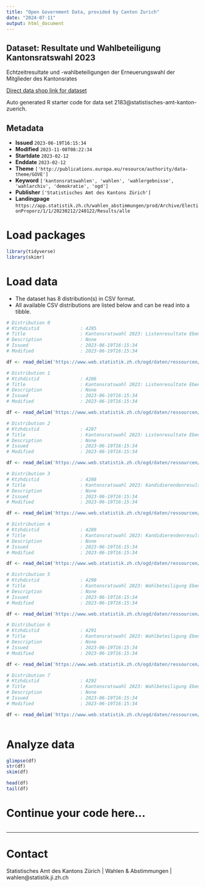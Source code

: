 ```yaml
---
title: "Open Government Data, provided by Canton Zurich"
date: "2024-07-11"
output: html_document
---
```


## Dataset: Resultate und Wahlbeteiligung Kantonsratswahl 2023

Echtzeitresultate und -wahlbeteiligungen der Erneuerungswahl der Mitglieder des Kantonsrates

[Direct data shop link for dataset](https://www.zh.ch/de/politik-staat/statistik-daten/datenkatalog.html#/datasets/2183@statistisches-amt-kanton-zuerich)

Auto generated R starter code for data set 2183@statistisches-amt-kanton-zuerich.

## Metadata

- **Issued** `2023-06-19T16:15:34`
- **Modified** `2023-11-08T08:22:34`
- **Startdate** `2023-02-12`
- **Enddate** `2023-02-12`
- **Theme** `['http://publications.europa.eu/resource/authority/data-theme/GOVE']`
- **Keyword** `['kantonsratswahlen', 'wahlen', 'wahlergebnisse', 'wahlarchiv', 'demokratie', 'ogd']`
- **Publisher** `['Statistisches Amt des Kantons Zürich']`
- **Landingpage** `https://app.statistik.zh.ch/wahlen_abstimmungen/prod/Archive/ElectionProporz/1/1/20230212/240122/Results/alle`


# Load packages

```r

library(tidyverse)
library(skimr)

```

# Load data

-   The dataset has 8 distribution(s) in CSV format.
-   All available CSV distributions are listed below and can be read into a tibble.

```r

# Distribution 0
# Ktzhdistid               : 4285
# Title                    : Kantonsratswahl 2023: Listenresultate Ebene Kanton
# Description              : None
# Issued                   : 2023-06-19T16:15:34
# Modified                 : 2023-06-19T16:15:34

df <- read_delim('https://www.web.statistik.zh.ch/ogd/daten/ressourcen/KTZH_00002183_00004285.csv')

# Distribution 1
# Ktzhdistid               : 4286
# Title                    : Kantonsratswahl 2023: Listenresultate Ebene Wahlkreise
# Description              : None
# Issued                   : 2023-06-19T16:15:34
# Modified                 : 2023-06-19T16:15:34

df <- read_delim('https://www.web.statistik.zh.ch/ogd/daten/ressourcen/KTZH_00002183_00004286.csv')

# Distribution 2
# Ktzhdistid               : 4287
# Title                    : Kantonsratswahl 2023: Listenresultate Ebene Gemeinde
# Description              : None
# Issued                   : 2023-06-19T16:15:34
# Modified                 : 2023-06-19T16:15:34

df <- read_delim('https://www.web.statistik.zh.ch/ogd/daten/ressourcen/KTZH_00002183_00004287.csv')

# Distribution 3
# Ktzhdistid               : 4288
# Title                    : Kantonsratswahl 2023: Kandidierendenresultate Ebene Wahlkreise
# Description              : None
# Issued                   : 2023-06-19T16:15:34
# Modified                 : 2023-06-19T16:15:34

df <- read_delim('https://www.web.statistik.zh.ch/ogd/daten/ressourcen/KTZH_00002183_00004288.csv')

# Distribution 4
# Ktzhdistid               : 4289
# Title                    : Kantonsratswahl 2023: Kandidierendenresultate Ebene Gemeinden
# Description              : None
# Issued                   : 2023-06-19T16:15:34
# Modified                 : 2023-06-19T16:15:34

df <- read_delim('https://www.web.statistik.zh.ch/ogd/daten/ressourcen/KTZH_00002183_00004289.csv')

# Distribution 5
# Ktzhdistid               : 4290
# Title                    : Kantonsratswahl 2023: Wahlbeteiligung Ebene Kanton
# Description              : None
# Issued                   : 2023-06-19T16:15:34
# Modified                 : 2023-06-19T16:15:34

df <- read_delim('https://www.web.statistik.zh.ch/ogd/daten/ressourcen/KTZH_00002183_00004290.csv')

# Distribution 6
# Ktzhdistid               : 4291
# Title                    : Kantonsratswahl 2023: Wahlbeteiligung Ebene Wahlkreise
# Description              : None
# Issued                   : 2023-06-19T16:15:34
# Modified                 : 2023-06-19T16:15:34

df <- read_delim('https://www.web.statistik.zh.ch/ogd/daten/ressourcen/KTZH_00002183_00004291.csv')

# Distribution 7
# Ktzhdistid               : 4292
# Title                    : Kantonsratswahl 2023: Wahlbeteiligung Ebene Gemeinden
# Description              : None
# Issued                   : 2023-06-19T16:15:34
# Modified                 : 2023-06-19T16:15:34

df <- read_delim('https://www.web.statistik.zh.ch/ogd/daten/ressourcen/KTZH_00002183_00004292.csv')



```

# Analyze data

```r

glimpse(df)
str(df)
skim(df)

head(df)
tail(df)

```

# Continue your code here...

```r

```

------------------------------------------------------------------------

# Contact

Statistisches Amt des Kantons Zürich | Wahlen & Abstimmungen | wahlen@statistik.ji.zh.ch
